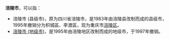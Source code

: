 '''涪陵市'''，可以指：
*涪陵市 (县级市)，原为四川省涪陵市，是1983年由涪陵县改制而成的县级市，1995年撤销分为枳城區、李渡區，现为重庆市[[涪陵区|涪陵区]]。
*[[涪陵市_(地级市)|涪陵市 (地级市)]]，是1995年由涪陵地区改制而成的地级市，于1997年撤销。
{{disambiguation|cat=三字中国行政区名消歧义}}
